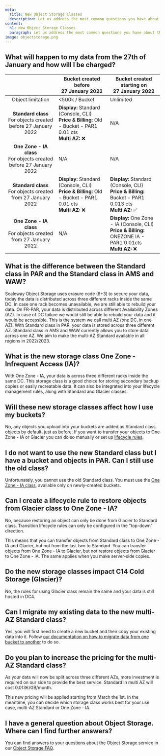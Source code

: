 ```yaml
---
meta:
  title: New Object Storage Classes
  description: Let us address the most common questions you have about the new Object Storage classes.
content:
  h1: New Object Storage Classes
  paragraph: Let us address the most common questions you have about the new Object Storage classes.
image: objectstorage.png
---
```


## What will happen to my data from the 27th of January and how will I be charged?

|                                        |                          Bucket created before<br />27 January 2022                          |                        Bucket created starting on<br />27 January 2022                        |
|:-----------------------------------------------------:|------------------------------------------------------------------------------|------------------------------------------------------------------------------|
|                 Object limitation                     |                                <500k / Bucket                                |                                   Unlimited                                  |
|   **Standard class**<br />For objects created before 27 January 2022  | <b>Display:</b> Standard (Console, CLI)<br /><b>Price & Billing:</b> Old - Bucket - PAR1 0.01 cts<br /><b>Multi AZ:</b> ❌    |                                      N/A                                     |
|  **One Zone - IA class**<br />For objects created before 27 January 2022 |                                      N/A                                     |                                      N/A                                     |
|  **Standard class**<br />For objects created from 27 January 2022  | <b>Display:</b> Standard (Console, CLI)<br /><b>Price & Billing:</b> Old - Bucket - PAR1 0.01 cts<br /><b>Multi AZ:</b> ❌    | <b>Display:</b> Standard (Console, CLI)<br /><b>Price & Billing:</b> Bucket - PAR1 0.013 cts<br /><b>Multi AZ:</b> ✅       |
| **One Zone - IA class**<br />For objects created from 27 January 2022 | N/A | <b>Display:</b> One Zone - IA (Console, CLI)<br /><b>Price & Billing:</b> ONEZONE IA - PAR1 0.01cts<br /><b>Multi AZ:</b> ❌ |

## What is the difference between the Standard class in PAR and the Standard class in AMS and WAW?
Scaleway Object Storage uses erasure code  (6+3) to secure your data, today the data is distributed across three different racks inside the same DC. In case one rack becomes unavailable, we are still able to rebuild your data. 
On FR-PAR, your data is distributed across different Availability Zones (AZ). In case of DC failure we would still be able to rebuild your data and it would be accessible. This is the system we call multi AZ (one DC, in one AZ). 
With Standard class in PAR, your data is stored across three different AZ. Standard class in AMS and WAW currently allows you to store data across one AZ. We aim to make the multi-AZ Standard available in all regions in 2022/2023.

## What is the new storage class One Zone - Infrequent Access (IA)?
With One Zone - IA, your data is across three different racks inside the same DC. This storage class is a good choice for storing secondary backup copies or easily recreatable data. 
It can also be integrated into your lifecycle management rules, along with Standard and Glacier classes.

## Will these new storage classes affect how I use my buckets?
No, any objects you upload into your buckets are added as Standard class objects by default, just as before. If you want to transfer your objects to One Zone - IA or Glacier you can do so manually or set up [lifecycle rules](/storage/object/api-cli/lifecycle-rules-api/). 

## I do not want to use the new Standard class but I have a bucket and objects in PAR. Can I still use the old class?
Unfortunately, you cannot use the old Standard class. You must use the [One Zone - IA class](/storage/object/concepts/#storage-class), available only on newly-created buckets.

## Can I create a lifecycle rule to restore objects from Glacier class to One Zone - IA?
No, because restoring an object can only be done from Glacier to Standard class. Transition lifecycle rules can only be configured in the "top-down" direction. 

This means that you can transfer objects from Standard class to One Zone - IA and Glacier, but not from the last two to Standard. You can transfer objects from One Zone - IA to Glacier, but not restore objects from Glacier to One Zone - IA. The same applies when you make server-side copies. 

<Lightbox src="scaleway-schema-life-cycle-object-storage.jpg" alt="" />

## Do the new storage classes impact C14 Cold Storage (Glacier)?
No, the rules for using Glacier class remain the same and your data is still hosted in DC4.

## Can I migrate my existing data to the new multi-AZ Standard class?
Yes, you will first need to create a new bucket and then copy your existing data into it. Follow [our documentation on how to migrate data from one bucket to another](/storage/object/api-cli/migrating-buckets) to do so. 

## Do you plan to increase the pricing for the multi-AZ Standard class?
As your data will now be split across three different AZs, more investment is required on our side to provide the best service.
Standard in multi AZ will cost 0.013€/GB/month.

This new pricing will be applied starting from March the 1st. In the meantime, you can decide which storage class works best for your use case, multi-AZ Standard or One Zone - IA.

## I have a general question about Object Storage. Where can I find further answers?
You can find answers to your questions about the Object Storage service in our [Object Storage FAQ](/faq/objectstorage/).